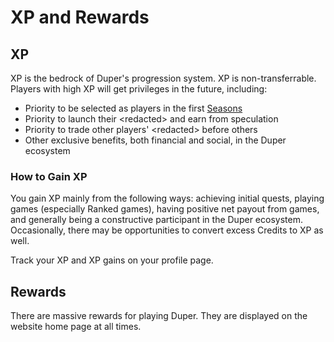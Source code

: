 # XP and Rewards

## XP

XP is the bedrock of Duper's progression system. XP is non-transferrable. Players with high XP will get privileges in the future, including:

- Priority to be selected as players in the first [Seasons](./seasons)
- Priority to launch their \<redacted\> and earn from speculation
- Priority to trade other players' \<redacted\> before others
- Other exclusive benefits, both financial and social, in the Duper ecosystem

### How to Gain XP

You gain XP mainly from the following ways: achieving initial quests, playing games (especially Ranked games), having positive net payout from games, and generally being a constructive participant in the Duper ecosystem. Occasionally, there may be opportunities to convert excess Credits to XP as well.

Track your XP and XP gains on your profile page.

## Rewards

There are massive rewards for playing Duper. They are displayed on the website home page at all times.
